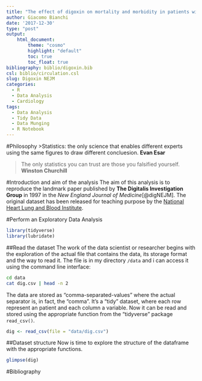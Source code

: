 ```yaml
---
title: "The effect of digoxin on mortality and morbidity in patients with heart failure: a case of reproducible research"
author: Giacomo Bianchi
date: '2017-12-30'
type: "post"
output:
    html_document:
        theme: "cosmo"
        highlight: "default"
        toc: true
        toc_float: true
bibliography: biblio/digoxin.bib
csl: biblio/circulation.csl
slug: Digoxin NEJM
categories:
  - R
  - Data Analysis
  - Cardiology
tags:
  - Data Analysis
  - Tidy Data
  - Data Munging
  - R Notebook
---
```


#Philosophy
>Statistics: the only science that enables different experts using the same figures to draw different concluesion. **Evan Esar**

>The only statistics you can trust are those you falsified yourself. **Winston Churchill**


#Introduction and aim of the analysis
The aim of this analysis is to reproduce the landmark paper published by **The Digitalis Investigation Group** in 1997 in the *New England Journal of Medicine*[@digNEJM].
The original dataset has been released for teaching purpose by the [National Heart Lung and Blood Institute](https://www.nhlbi.nih.gov/).

#Perform an Exploratory Data Analysis 

```r
library(tidyverse)
library(lubridate)
```

##Read the dataset 
The work of the data scientist or researcher begins with the exploration of the actual file that contains the data, its storage format and the way to read it.
The file is in my directory `/data` and i can access it using the command line interface:

```bash
cd data
cat dig.csv | head -n 2
```

The data are stored as "comma-separated-values" where the actual separator is, in fact, the "comma". It's a "tidy" dataset, where each row represent an patient and each column a variable.
Now it can be read and stored using the appropriate function from the "tidyverse" package `read_csv()`.

```r
dig <- read_csv(file = "data/dig.csv")
```

##Dataset structure
Now is time to explore the structure of the dataframe with the appropriate functions.

```r
glimpse(dig)
```


#Bibliography
